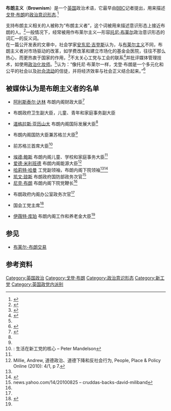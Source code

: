 {{expand|time=2016-12-27T05:00:01+00:00}}
'''布朗主义'''（'''Brownism'''）是一个[[英国|英国]]政治术语，它最早由[[BBC|BBC]]记者{{le|马克·伊斯顿|Mark Easton}}提出，用来描述[[戈登·布朗|戈登·布朗]]的[[政治意识形态|政治意识形态]].<ref name="intro-cam">{{cite news|last=Easton|first=Mark|title=卡梅伦主义正在形成|url=http://www.bbc.co.uk/news/uk-14115047|accessdate=11 July 2011|newspaper=BBC News UK|date=11 July 2011|authorlink=Mark Easton|quote=[[Majorism|Majorism]] and Brownism are unconvincing stubs. History appears to have decided they may have re-upholstered the settee and scattered a few cushions but they didn't alter the [[feng_shui|feng shui]] of the room.|archive-date=2021-03-08|archive-url=https://web.archive.org/web/20210308012017/https://www.bbc.co.uk/news/uk-14115047|dead-url=no}}</ref>

支持布朗主义相关的人被称为“布朗主义者”，这个词被用来描述意识形态上接近布朗的人。<ref>{{Cite web |url=https://books.google.com/books?id=_uAXAQAAIAAJ&hl=en&dq=brownite&ei=dupITOHjHqWX4gbF3NiZDA&sa=X&oi=book_result&ct=result&resnum=4&ved=0CDUQ6AEwAzgU |title=The New Statesman, Volume 21, Issues 1036–1049, p 11 |access-date=2016-12-27 |archive-date=2016-05-02 |archive-url=https://web.archive.org/web/20160502200800/https://books.google.com/books?id=_uAXAQAAIAAJ&hl=en&dq=brownite&ei=dupITOHjHqWX4gbF3NiZDA&sa=X&oi=book_result&ct=result&resnum=4&ved=0CDUQ6AEwAzgU |dead-url=no }}</ref>一般情况下，经常被用作布莱尔主义—形容[[托尼·布莱尔|托尼·布莱尔]]政治意识形态的词汇—的反义词。<br />
在一篇公开发表的文章中，社会学家[[安东尼·吉登斯|安东尼·吉登斯]]认为，与[[布莱尔主义|布莱尔主义]]不同，布朗主义者对市场驱动的改革，如学费改革和建立市场化的基金会医院，往往不那么热心，而更热衷于国家的作用，<ref>{{cite web |url=http://www.newstatesman.com/uk-politics/2010/05/labour-policy-policies-blair |title=新工党的兴衰 |publisher=New Statesman |date=17 May 2010 |accessdate=23 July 2010 |archive-date=2015-07-21 |archive-url=https://web.archive.org/web/20150721071041/http://www.newstatesman.com/uk-politics/2010/05/labour-policy-policies-blair |dead-url=no }}</ref>不太关心工党与工会的联系<ref name="autogenerated1">{{cite news |last=Jones |first=Nicholas |url=http://news.bbc.co.uk/1/hi/uk_politics/5323960.stm |title=UK | UK Politics | 布朗主义大战布莱尔主义 – the full story |publisher=BBC News |date=7 September 2006 |accessdate=23 July 2010 |archive-date=2007-08-27 |archive-url=https://web.archive.org/web/20070827154932/http://news.bbc.co.uk/1/hi/uk_politics/5323960.stm |dead-url=no }}</ref>并批评媒体管理技术，如使用[[政治化妆师|政治化妆师]]。<ref name="autogenerated1"/>{{le|Will Hutton}}认为：“像托尼·布莱尔一样，戈登·布朗是一个多元化和公平的社会以及[[社会流动性|社会流动]]的信徒，并将经济效率与社会正义结合起来。”<ref name="guardian2006">{{cite news |url=https://www.theguardian.com/commentisfree/2006/jun/21/post164 |title=如何击败布莱尔:成为布莱尔主义者 | Comment is free | guardian.co.uk |publisher=Guardian |date=21 June 2006 |accessdate=23 July 2010 |location=London |first=Will |last=Hutton |archive-date=2021-03-08 |archive-url=https://web.archive.org/web/20210308134211/https://www.theguardian.com/commentisfree/2006/jun/21/post164 |dead-url=no }}</ref>

==被媒体认为是布朗主义者的名单==
*[[阿利斯泰尔·达林|阿利斯泰尔·达林]] 布朗内阁财政大臣<ref name="dailymail1">{{cite news |url=http://www.dailymail.co.uk/news/article-382778/The-Blairites-Brownites.html |title=布莱尔主义者和布朗主义者 | Mail Online |publisher=Dailymail.co.uk |date=11 April 2006 |accessdate=24 July 2010 |location=London |archive-date=2016-08-18 |archive-url=https://web.archive.org/web/20160818110128/http://www.dailymail.co.uk/news/article-382778/The-Blairites-Brownites.html |dead-url=no }}</ref>
*{{le|唐·普里玛罗洛|Dawn Primarolo}} 布朗政府卫生副大臣，儿童、青年和家庭事务副大臣
*[[道格拉斯·亚历山大|道格拉斯·亚历山大]] 布朗内阁国际发展大臣<ref name="dailymail1"/>
*{{le|德斯·布朗|Des Browne}} 布朗内阁国防大臣兼苏格兰大臣<ref name="dailymail1"/>
*{{le|唐纳德·杜瓦|Donald Dewar}} 前苏格兰首席大臣<ref name="thethirdman">: 生活在新工党的核心 – Peter Mandelson</ref>
*[[埃德·鲍斯|埃德·鲍斯]] 布朗内阁儿童、学校和家庭事务大臣<ref name=Millie/> 
*[[爱德·米利班德|爱德·米利班德]] 布朗内阁能源大臣<ref name=Millie>Millie, Andrew, 道德政治、道德下降和反社会行为, People, Place & Policy Online (2010): 4/1, p 7.</ref>
*[[哈莉特·哈曼|哈莉特·哈曼]] 工党副领袖，布朗内阁下院领袖<ref name="dailymail1"/><ref name="Mark Oliver and agencies">{{cite news |author=Mark Oliver and agencies |url=https://www.theguardian.com/politics/2007/may/11/labourleadership.labour1 |title=谁是布朗主义者? | Politics | guardian.co.uk |publisher=Guardian |date=11 May 2007 |accessdate=24 July 2010 |location=London |archive-date=2021-03-08 |archive-url=https://web.archive.org/web/20210308221526/https://www.theguardian.com/politics/2007/may/11/labourleadership.labour1 |dead-url=no }}</ref>
*[[凯文·琼斯|凯文·琼斯]] 布朗政府国防部政务次官<ref name="clarke">news.yahoo.com/14/20100825 – cruddas-backs-david-miliband</ref>
*[[尼克·布朗|尼克·布朗]] 布朗内阁下院党鞭长<ref name="thethirdman"/>
*{{le|什米蒂·瓦德拉|Shriti Vadera, Baroness Vadera}} 布朗政府内阁办公室政务次官<ref name="Mark Oliver and agencies"/>
*{{le|托尼·劳埃德|Tony Lloyd}} 国会工党主席<ref>{{cite web|url=https://www.theguardian.com/politics/2010/jan/06/gordon-brown-leadership-ballot-call|publisher=guardian.co.uk|work=The Guardian|date=6 January 2010|accessdate=24 November 2012|title=投票呼吁结束布朗的领导 – 下一步是什么?|first=Michael|last=White|authorlink=Michael White (journalist)|archive-date=2021-03-08|archive-url=https://web.archive.org/web/20210308212013/https://www.theguardian.com/politics/2010/jan/06/gordon-brown-leadership-ballot-call|dead-url=no}}</ref>
*[[伊薇特·库珀|伊薇特·库珀]] 布朗内阁工作和养老金大臣<ref name="dailymail1"/>

== 参见 ==
*[[布莱尔-布朗交易|布莱尔-布朗交易]]

== 参考资料 ==
{{Reflist|2}}

[[Category:英国政治|Category:英国政治]]
[[Category:戈登·布朗|Category:戈登·布朗]]
[[Category:政治意识形态|Category:政治意识形态]]
[[Category:新工党|Category:新工党]]
[[Category:英国政党内派别|Category:英国政党内派别]]